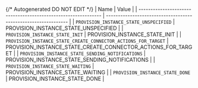 {/* Autogenerated DO NOT EDIT  */}
| Name                                                           | Value                                                          |
| -------------------------------------------------------------- | -------------------------------------------------------------- |
| `PROVISION_INSTANCE_STATE_UNSPECIFIED`                         | PROVISION_INSTANCE_STATE_UNSPECIFIED                           |
| `PROVISION_INSTANCE_STATE_INIT`                                | PROVISION_INSTANCE_STATE_INIT                                  |
| `PROVISION_INSTANCE_STATE_CREATE_CONNECTOR_ACTIONS_FOR_TARGET` | PROVISION_INSTANCE_STATE_CREATE_CONNECTOR_ACTIONS_FOR_TARGET   |
| `PROVISION_INSTANCE_STATE_SENDING_NOTIFICATIONS`               | PROVISION_INSTANCE_STATE_SENDING_NOTIFICATIONS                 |
| `PROVISION_INSTANCE_STATE_WAITING`                             | PROVISION_INSTANCE_STATE_WAITING                               |
| `PROVISION_INSTANCE_STATE_DONE`                                | PROVISION_INSTANCE_STATE_DONE                                  |